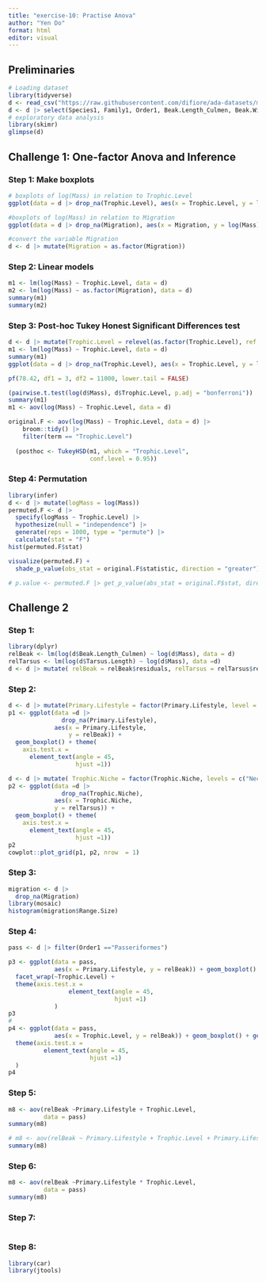 ```yaml
---
title: "exercise-10: Practise Anova"
author: "Yen Do"
format: html
editor: visual
---
```


## Preliminaries

```r
# Loading dataset
library(tidyverse)
d <- read_csv("https://raw.githubusercontent.com/difiore/ada-datasets/main/AVONETdataset1.csv", col_names = TRUE)
d <- d |> select(Species1, Family1, Order1, Beak.Length_Culmen, Beak.Width, Beak.Depth, Tarsus.Length, Wing.Length, Tail.Length, Mass, Habitat, Migration, Trophic.Level, Trophic.Niche, Min.Latitude, Centroid.Latitude, Primary.Lifestyle, Range.Size)
# exploratory data analysis
library(skimr)
glimpse(d)
```

## Challenge 1: One-factor Anova and Inference

### Step 1: Make boxplots

```r
# boxplots of log(Mass) in relation to Trophic.Level
ggplot(data = d |> drop_na(Trophic.Level), aes(x = Trophic.Level, y = log(Mass))) + geom_boxplot() + geom_jitter()

#boxplots of log(Mass) in relation to Migration
ggplot(data = d |> drop_na(Migration), aes(x = Migration, y = log(Mass))) + geom_boxplot() + geom_jitter()

#convert the variable Migration
d <- d |> mutate(Migration = as.factor(Migration))
```

### Step 2: Linear models

```r
m1 <- lm(log(Mass) ~ Trophic.Level, data = d)
m2 <- lm(log(Mass) ~ as.factor(Migration), data = d)
summary(m1)
summary(m2)
```

### Step 3: Post-hoc Tukey Honest Significant Differences test

```r
d <- d |> mutate(Trophic.Level = relevel(as.factor(Trophic.Level), ref = "Herbivore"))
m1 <- lm(log(Mass) ~ Trophic.Level, data = d)
summary(m1)
ggplot(data = d |> drop_na(Trophic.Level), aes(x = Trophic.Level, y = log(Mass))) + geom_boxplot()

pf(78.42, df1 = 3, df2 = 11000, lower.tail = FALSE)

(pairwise.t.test(log(d$Mass), d$Trophic.Level, p.adj = "bonferroni"))
summary(m1)
m1 <- aov(log(Mass) ~ Trophic.Level, data = d)

original.F <- aov(log(Mass) ~ Trophic.Level, data = d) |>
    broom::tidy() |>
    filter(term == "Trophic.Level")
  
  (posthoc <- TukeyHSD(m1, which = "Trophic.Level",
                       conf.level = 0.95))
```


### Step 4: Permutation
```r
library(infer)
d <- d |> mutate(logMass = log(Mass))
permuted.F <- d |>
  specify(logMass ~ Trophic.Level) |>
  hypothesize(null = "independence") |>
  generate(reps = 1000, type = "permute") |>
  calculate(stat = "F")
hist(permuted.F$stat)

visualize(permuted.F) +
  shade_p_value(obs_stat = original.F$statistic, direction = "greater")

# p.value <- permuted.F |> get_p_value(abs_stat = original.F$stat, direction = "greater")
```
## Challenge 2

### Step 1: 
```r
library(dplyr)
relBeak <- lm(log(d$Beak.Length_Culmen) ~ log(d$Mass), data = d)
relTarsus <- lm(log(d$Tarsus.Length) ~ log(d$Mass), data =d)
d <- d |> mutate( relBeak = relBeak$residuals, relTarsus = relTarsus$residuals)
```

### Step 2: 
```r
d <- d |> mutate(Primary.Lifestyle = factor(Primary.Lifestyle, level = c("Aeridl", "Aquatic", "Insessorial", "Terrestrial", "Generalist")))
p1 <- ggplot(data =d |>
               drop_na(Primary.Lifestyle),
             aes(x = Primary.Lifestyle,
                 y = relBeak)) +
  geom_boxplot() + theme(
    axis.test.x =
      element_text(angle = 45,
                   hjust =1))

d <- d |> mutate( Trophic.Niche = factor(Trophic.Niche, levels = c("Nectarivore", "Herbivore aquatic", "Frugivore", "Granivore", "Herbivore terrestrial", "Aquatic predator", "Invertivore", "Vertivore", "Scarvenger", "Omivore")))
p2 <- ggplot(data =d |>
               drop_na(Trophic.Niche),
             aes(x = Trophic.Niche,
             y = relTarsus)) +
  geom_boxplot() + theme(
    axis.test.x =
      element_text(angle = 45,
                   hjust =1))
p2
cowplot::plot_grid(p1, p2, nrow  = 1)
```
### Step 3: 
```r
migration <- d |>
  drop_na(Migration)
library(mosaic)
histogram(migration$Range.Size)
```

### Step 4:
```r
pass <- d |> filter(Order1 =="Passeriformes")

p3 <- ggplot(data = pass,
             aes(x = Primary.Lifestyle, y = relBeak)) + geom_boxplot() + geom_jitter(alpha = 0.05) + 
  facet_wrap(~Trophic.Level) + 
  theme(axis.test.x =
                 element_text(angle = 45,
                              hjust =1)
             )
p3
#
p4 <- ggplot(data = pass,
             aes(x = Trophic.Level, y = relBeak)) + geom_boxplot() + geom_jitter(alpha = 0.05) + 
  theme(axis.test.x =
          element_text(angle = 45,
                       hjust =1)
  )
p4
```

### Step 5:
```r
m8 <- aov(relBeak ~Primary.Lifestyle + Trophic.Level,
          data = pass)
summary(m8)

# m8 <- aov(relBeak ~ Primary.Lifestyle + Trophic.Level + Primary.Lifestyle:Trophic.Level data = pass)
summary(m8)
```


### Step 6:
```r
m8 <- aov(relBeak ~Primary.Lifestyle * Trophic.Level,
          data = pass)
summary(m8)
```

### Step 7:
```r

```

### Step 8:
```r
library(car)
library(jtools)
```

